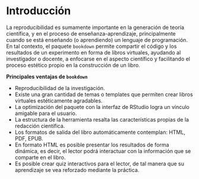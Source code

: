 # Introducción {#intro}

La reproducibilidad es sumamente importante en la generación de teoría científica, y en el proceso de enseñanza-aprendizaje, principalmente cuando se está enseñando (o aprendiendo) un lenguaje de programación. En tal contexto, el paquete ``bookdown`` permite compartir el código y los resultados de un experimento en forma de libros virtuales, ayudando al investigador o docente, a enfocarse en el aspecto científico y facilitando el proceso estético propio en la construcción de un libro. 

**Principales ventajas de ``bookdown``**

- Reproducibilidad de la investigación.
- Existe una gran cantidad de temas o templates que permiten crear libros virtuales estéticamente agradables.
- La optimización del paquete con la interfaz de RStudio logra un vínculo amigable para el usuario.
- La estructura de la herramienta resalta las características propias de la redacción científica.
- Los formatos de salida del libro automáticamente contemplan: HTML, PDF, EPUB.
- En formato HTML es posible presentar los resultados de forma dinámica, es decir, el lector podrá interactuar con la información que se comparte en el libro.
- Es posible crear quiz interactivos para el lector, de tal manera que su aprendizaje se vea reforzado mediante la práctica.